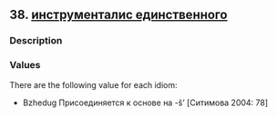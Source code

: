 ## 38. <a href =  'https://agricolamz.github.io/The_Circassian_Isoglosses_Database/38.html'>инструменталис единственного</a>
### Description



### Values
There are the following value for each idiom:

* Bzhedug  Присоединяется к основе на -š’ [Ситимова 2004: 78] 

